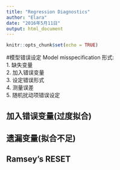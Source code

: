 ```yaml
---
title: "Regression Diagnostics"
author: "Elara"
date: "2016年5月11日"
output: html_document
---
```


```r
knitr::opts_chunk$set(echo = TRUE)
```

#模型错误设定 Model misspecification
形式:   
1. 缺失变量     
2. 加入错误变量         
3. 设定错误形式         
4. 测量误差             
5. 随机扰动项错误设定

## 加入错误变量(过度拟合)
## 遗漏变量(拟合不足)
## Ramsey's RESET

